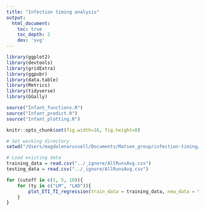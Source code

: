 ```yaml
---
title: "Infection timing analysis"
output:
  html_document:
    toc: true
    toc_depth: 2
    dev: 'svg'
---
```


```r
library(ggplot2)
library(devtools)
library(gridExtra)
library(ggpubr)
library(data.table)
library(Metrics)
library(tidyverse)
library(GGally)

source("Infant_functions.R")
source("Infant_predict.R")
source("Infant_plotting.R")

knitr::opts_chunk$set(fig.width=16, fig.height=8)

```

```r
# Set working directory
setwd("/Users/magdalenarussell/Documents/Matsen_group/infection-timing/Infant_Model")

# Load existing data
training_data = read.csv("../_ignore/AllRunsAvg.csv")
testing_data = read.csv("../_ignore/AllRunsAvg.csv")
```

```r
for (cutoff in c(1, 5, 10)){
    for (ty in c("LM", "LAD")){
        plot_ETI_TI_regression(train_data = training_data, new_data = testing_data, apd = cutoff, type = ty)
    }
}
```
